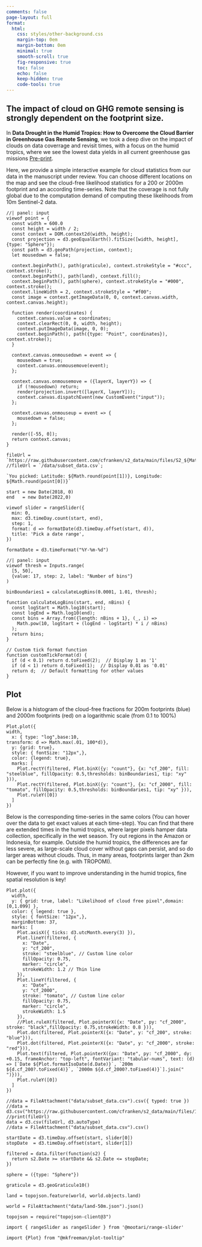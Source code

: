 ```yaml
---
comments: false
page-layout: full
format:
  html:
    css: styles/other-background.css  
    margin-top: 0em
    margin-bottom: 0em
    minimal: true
    smooth-scroll: true
    fig-responsive: true
    toc: false
    echo: false
    keep-hidden: true
    code-tools: true
---
```


## The impact of cloud on GHG remote sensing is strongly dependent on the footprint size. 

In **Data Drought in the Humid Tropics: How to Overcome the Cloud Barrier in Greenhouse Gas Remote Sensing**, we took a deep dive on the impact of clouds on data coverrage and revisit times, with a focus on the humid tropics, where we see the lowest data yields in all current greenhouse gas missions [Pre-print](https://doi.org/10.22541/essoar.170923255.57545328/v1we). 

Here, we provide a simple interactive example for cloud statistics from our data in the manuscript under review. You can choose different locations on the map and see the cloud-free likelihood statistics for a 200 or 2000m footprint and an according time-series. Note that the coverage is not fully global due to the computation demand of computing these likelihoods from 10m Sentinel-2 data.


```ojs
//| panel: input
viewof point = {
  const width = 600.0
  const height = width / 2;
  const context = DOM.context2d(width, height);
  const projection = d3.geoEqualEarth().fitSize([width, height], {type: "Sphere"});
  const path = d3.geoPath(projection, context);
  let mousedown = false;

  context.beginPath(), path(graticule), context.strokeStyle = "#ccc", context.stroke();
  context.beginPath(), path(land), context.fill();
  context.beginPath(), path(sphere), context.strokeStyle = "#000", context.stroke();
  context.lineWidth = 2, context.strokeStyle = "#f00";
  const image = context.getImageData(0, 0, context.canvas.width, context.canvas.height);

  function render(coordinates) {
    context.canvas.value = coordinates;
    context.clearRect(0, 0, width, height);
    context.putImageData(image, 0, 0);
    context.beginPath(), path({type: "Point", coordinates}), context.stroke();
  }

  context.canvas.onmousedown = event => {
    mousedown = true;
    context.canvas.onmousemove(event);
  };

  context.canvas.onmousemove = ({layerX, layerY}) => {
    if (!mousedown) return;
    render(projection.invert([layerX, layerY]));
    context.canvas.dispatchEvent(new CustomEvent("input"));
  };

  context.canvas.onmouseup = event => {
    mousedown = false;
  };

  render([-55, 0]);
  return context.canvas;
}
```



```ojs
fileUrl = `https://raw.githubusercontent.com/cfranken/s2_data/main/files/S2_${Math.round(point[1])}.0_${Math.round(point[0])}.0.csv`;
//fileUrl = `/data/subset_data.csv`;
```

```ojs
`You picked: Latitude: ${Math.round(point[1])}, Longitude: ${Math.round(point[0])}`
```



```ojs
start = new Date(2018, 0)
end   = new Date(2022,0)
```

```ojs
viewof slider = rangeSlider({
  min: 0,
  max: d3.timeDay.count(start, end),
  step: 1,
  format: d => formatDate(d3.timeDay.offset(start, d)),
  title: 'Pick a date range',
})
```

```ojs
formatDate = d3.timeFormat("%Y-%m-%d")
```

```ojs
//| panel: input
viewof thresh = Inputs.range(
  [5, 50], 
  {value: 17, step: 2, label: "Number of bins"}
)
```



```ojs
binBoundaries1 = calculateLogBins(0.0001, 1.01, thresh);
```

```ojs
function calculateLogBins(start, end, nBins) {
  const logStart = Math.log10(start);
  const logEnd = Math.log10(end);
  const bins = Array.from({length: nBins + 1}, (_, i) => 
    Math.pow(10, logStart + (logEnd - logStart) * i / nBins)
  );
  return bins;
}
```

```ojs
// Custom tick format function
function customTickFormat(d) {
  if (d < 0.1) return d.toFixed(2);  // Display 1 as '1'
  if (d < 1) return d.toFixed(1);  // Display 0.01 as '0.01'
  return d;  // Default formatting for other values
}
```


::: {.panel-tabset}

## Plot

Below is a histogram of the cloud-free fractions for 200m footprints (blue) and 2000m footprints (red) on a logarithmic scale (from 0.1  to 100%)

```ojs
Plot.plot({
width,
  x: { type: "log",base:10,
transform: d => Math.max(.01, 100*d)}, 
  y: {grid: true},
  style: { fontSize: "12px",},
  color: {legend: true},
  marks: [
    Plot.rectY(filtered, Plot.binX({y: "count"}, {x: "cf_200", fill: "steelblue", fillOpacity: 0.5,thresholds: binBoundaries1, tip: "xy" })),
    Plot.rectY(filtered, Plot.binX({y: "count"}, {x: "cf_2000", fill: "tomato", fillOpacity: 0.5,thresholds: binBoundaries1, tip: "xy" })),
    Plot.ruleY([0])
  ]
})
```

Below is the corresponding time-series in the same colors (You can hover over the data to get exact values at each time-step). You can find that there are extended times in the humid tropics, where larger pixels hamper data collection, specifically in the wet season. Try out regions in the Amazon or Indonesia, for example. Outside the humid tropics, the differences are far less severe, as large-scale cloud cover without gaps can persist, and so do larger areas without clouds. Thus, in many areas, footprints larger than 2km can be perfectly fine (e.g. with TROPOMI). 

However, if you want to improve understanding in the humid tropics, fine spatial resolution is key!
```ojs
Plot.plot({
  width,  
  y: { grid: true, label: "Likelihood of cloud free pixel",domain:[0,1.099] },
  color: { legend: true },
  style: { fontSize: "12px",},
  marginBottom: 37,
  marks: [
    Plot.axisX({ ticks: d3.utcMonth.every(3) }),
    Plot.lineY(filtered, { 
      x: "Date", 
      y: "cf_200",
      stroke: "steelblue", // Custom line color
      fillOpacity: 0.75,
      marker: "circle",
      strokeWidth: 1.2 // Thin line
    }),
    Plot.lineY(filtered, { 
      x: "Date", 
      y: "cf_2000",
      stroke: "tomato", // Custom line color
      fillOpacity: 0.75,
      marker: "circle",
      strokeWidth: 1.5
    }),
    //Plot.ruleX(filtered, Plot.pointerX({x: "Date", py: "cf_2000", stroke: "black",fillOpacity: 0.75,strokeWidth: 0.8 })),
    Plot.dot(filtered, Plot.pointerX({x: "Date", y: "cf_200", stroke: "blue"})),
    Plot.dot(filtered, Plot.pointerX({x: "Date", y: "cf_2000", stroke: "red"})),
    Plot.text(filtered, Plot.pointerX({px: "Date", py: "cf_2000", dy: +0.15, frameAnchor: "top-left", fontVariant: "tabular-nums", text: (d) => [`Date ${Plot.formatIsoDate(d.Date)}`, `200m ${d.cf_200?.toFixed(4)}`, `2000m ${d.cf_2000?.toFixed(4)}`].join("   ")})),
    Plot.ruleY([0])
  ]
})
```

:::

```ojs
//data = FileAttachment("data/subset_data.csv").csv({ typed: true })
//data = d3.csv("https://raw.githubusercontent.com/cfranken/s2_data/main/files/1.0_-55.0.csv")
//print(fileUrl)
data = d3.csv(fileUrl, d3.autoType)
//data = FileAttachment("data/subset_data.csv").csv()
```

```ojs
startDate = d3.timeDay.offset(start, slider[0])
stopDate  = d3.timeDay.offset(start, slider[1]) 
```

```ojs
filtered = data.filter(function(s2) {
  return s2.Date >= startDate && s2.Date <= stopDate;
})
```

```ojs
sphere = ({type: "Sphere"})
```

```ojs
graticule = d3.geoGraticule10()
```

```ojs
land = topojson.feature(world, world.objects.land)
```

```ojs
world = FileAttachment("data/land-50m.json").json()
```

```ojs
topojson = require("topojson-client@3")
```

```ojs
import { rangeSlider as rangeSlider } from '@mootari/range-slider'
```

```ojs
import {Plot} from "@mkfreeman/plot-tooltip"
```